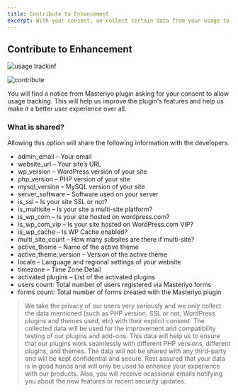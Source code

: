 ```yaml
---
title: Contribute to Enhancement
excerpt: With your consent, we collect certain data from your usage to make the plugin better and more user friendly.
---
```


## Contribute to Enhancement

![usage trackinf](https://user-images.githubusercontent.com/75772539/237024495-24ab8eda-e801-4b67-ab3a-af07db99ef51.png)

![contribute](https://user-images.githubusercontent.com/75772539/237024736-2215f924-678e-42a5-8c0b-1ae496dc944b.png)

You will find a notice from Masteriyo plugin asking for your consent to allow usage tracking. This will help us improve the plugin's features and help us make it a better user experience over all.

### What is shared?

Allowing this option will share the following information with the developers.

- admin_email – Your email
- website_url – Your site’s URL
- wp_version – WordPress version of your site
- php_version – PHP version of your site
- mysql_version – MySQL version of your site
- server_software – Software used on your server
- is_ssl – Is your site SSL or not?
- is_multisite – Is your site a multi-site platform?
- is_wp_com – Is your site hosted on wordpress.com?
- is_wp_com_vip – Is your site hosted on WordPress.com VIP?
- is_wp_cache – Is WP Cache enabled?
- multi_site_count – How many subsites are there if multi-site?
- active_theme – Name of the active theme
- active_theme_version – Version of the active theme
- locale – Language and regional settings of your website
- timezone – Time Zone Detail
- activated plugins – List of the activated plugins
- users count: Total number of users registered via Masteriyo forms
- forms count: Total number of forms created with the Masteriyo plugin

> We take the privacy of our users very seriously and we only collect the data mentioned (such as PHP version, SSL or not, WordPress plugins and themes used, etc) with their explicit consent. The collected data will be used for the improvement and compatibility testing of our plugins and add-ons. This data will help us to ensure that our plugins work seamlessly with different PHP versions, different plugins, and themes. The data will not be shared with any third-party and will be kept confidential and secure. Rest assured that your data is in good hands and will only be used to enhance your experience with our products.
> Also, you will receive ocassional emails notifying you about the new features or recent security updates.
